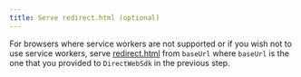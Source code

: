 ```yaml
---
title: Serve redirect.html (optional)
---
```


For browsers where service workers are not supported or if you wish not to use
service workers, serve
[redirect.html](https://github.com/torusresearch/torus-direct-web-sdk/blob/master/serviceworker/redirect.html)
from `baseUrl` where `baseUrl` is the one that you provided to `DirectWebSdk` in
the previous step.
